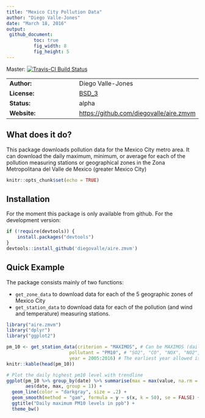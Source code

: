 ```yaml
---
title: "Mexico City Pollution Data"
author: "Diego Valle-Jones"
date: "March 18, 2016"
output: 
 github_document:
          toc: true
          fig_width: 8
          fig_height: 5
---
```


Master: [![Travis-CI Build Status](https://travis-ci.org/diegovalle/aire.zmvm.svg?branch=master)](https://travis-ci.org/diegovalle/aire.zmvm) 

|              |          |
|--------------|---------------|
| __Author:__ | Diego Valle-Jones |
| __License:__ | [BSD_3](https://opensource.org/licenses/BSD-3-Clause) |
| __Status:__ | alpha |
| __Website:__ | [https://github.com/diegovalle/aire.zmvm](https://github.com/diegovalle/aire.zmvm) |


## What does it do?

This package downloads pollution data for the Mexico City metro area. It can download the daily maximum, minimum, or average for each of the pollution measuring stations or geographical zones in the Zona Metropolitana del Valle de Mexico (greater Mexico City)


```r
knitr::opts_chunk$set(echo = TRUE)
```

## Installation

For the moment this package is only available from github. For the development version:

```r
if (!require(devtools)) {
    install.packages("devtools")
}
devtools::install_github('diegovalle/aire.zmvm')
```

## Quick Example

The package consists mainly of two functions: 

* ```get_zone_data``` to download data for each of the 5 geographic zones of Mexico City 
* ```get_station_data``` to download data for each of the pollution (and wind and temperature) measuring stations.

```r
library("aire.zmvm")
library("dplyr")
library("ggplot2")

pm_10 <- get_station_data(criterion = "MAXIMOS", # Can be MAXIMOS (daily maximum), MINIMOS (daily minimum), or HORARIOS (hourly average)
                       pollutant = "PM10", # "SO2", "CO", "NOX", "NO2", "NO", "O3", "PM10", "PM2", "WSP", "WDR", "TMP", "RH"
                       year = 2005:2016) # The earliest year allowed is 2005
knitr::kable(head(pm_10))

# Plot the daily highest pm10 level with trendline
ggplot(pm_10 %>% group_by(date) %>% summarise(max = max(value, na.rm = TRUE)), 
       aes(date, max, group = 1)) +
  geom_line(color = "darkgray", size = .2) +
  geom_smooth(method = "gam", formula = y ~ s(x, k = 50), se = FALSE) +
  ggtitle("Daily maximum PM10 levels in ppb") +
  theme_bw()
```
